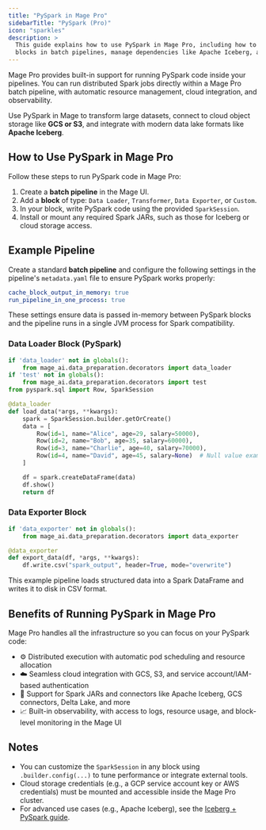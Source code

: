 ```yaml
---
title: "PySpark in Mage Pro"
sidebarTitle: "PySpark (Pro)"
icon: "sparkles"
description: >
  This guide explains how to use PySpark in Mage Pro, including how to run PySpark
  blocks in batch pipelines, manage dependencies like Apache Iceberg, and access cloud storage securely.
---
```



<ProOnly source="spark" />

Mage Pro provides built-in support for running PySpark code inside your pipelines. You can run distributed Spark jobs directly within a Mage Pro batch pipeline, with automatic resource management, cloud integration, and observability.

Use PySpark in Mage to transform large datasets, connect to cloud object storage like **GCS or S3**, and integrate with modern data lake formats like **Apache Iceberg**.

## How to Use PySpark in Mage Pro

Follow these steps to run PySpark code in Mage Pro:

1. Create a **batch pipeline** in the Mage UI.
2. Add a **block** of type: `Data Loader`, `Transformer`, `Data Exporter`, or `Custom`.
3. In your block, write PySpark code using the provided `SparkSession`.
4. Install or mount any required Spark JARs, such as those for Iceberg or cloud storage access.

## Example Pipeline

Create a standard **batch pipeline** and configure the following settings in the pipeline's `metadata.yaml` file to ensure PySpark works properly:

```yaml
cache_block_output_in_memory: true
run_pipeline_in_one_process: true
```
These settings ensure data is passed in-memory between PySpark blocks and the pipeline runs in a single JVM process for Spark compatibility.

### Data Loader Block (PySpark)
```python
if 'data_loader' not in globals():
    from mage_ai.data_preparation.decorators import data_loader
if 'test' not in globals():
    from mage_ai.data_preparation.decorators import test
from pyspark.sql import Row, SparkSession

@data_loader
def load_data(*args, **kwargs):
    spark = SparkSession.builder.getOrCreate()
    data = [
        Row(id=1, name="Alice", age=29, salary=50000),
        Row(id=2, name="Bob", age=35, salary=60000),
        Row(id=3, name="Charlie", age=40, salary=70000),
        Row(id=4, name="David", age=45, salary=None)  # Null value example
    ]

    df = spark.createDataFrame(data)
    df.show()
    return df
```

### Data Exporter Block
```python
if 'data_exporter' not in globals():
    from mage_ai.data_preparation.decorators import data_exporter

@data_exporter
def export_data(df, *args, **kwargs):
    df.write.csv("spark_output", header=True, mode="overwrite")
```

This example pipeline loads structured data into a Spark DataFrame and writes it to disk in CSV format.

## Benefits of Running PySpark in Mage Pro
Mage Pro handles all the infrastructure so you can focus on your PySpark code:
* ⚙️ Distributed execution with automatic pod scheduling and resource allocation
* ☁️ Seamless cloud integration with GCS, S3, and service account/IAM-based authentication
* 🧩 Support for Spark JARs and connectors like Apache Iceberg, GCS connectors, Delta Lake, and more
* 📈 Built-in observability, with access to logs, resource usage, and block-level monitoring in the Mage UI

## Notes

- You can customize the `SparkSession` in any block using `.builder.config(...)` to tune performance or integrate external tools.
- Cloud storage credentials (e.g., a GCP service account key or AWS credentials) must be mounted and accessible inside the Mage Pro cluster.
- For advanced use cases (e.g., Apache Iceberg), see the [Iceberg + PySpark guide](/integrations/databases/Iceberg#using-iceberg-with-pyspark).

